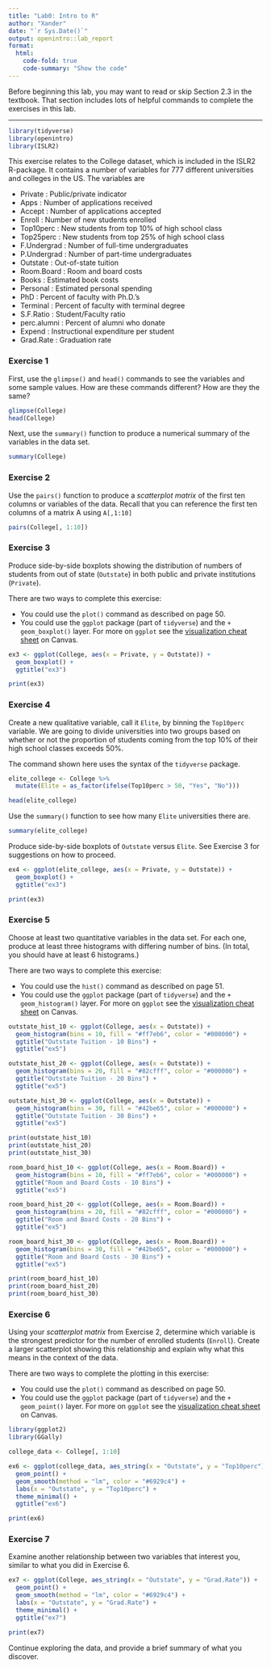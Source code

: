 ```yaml
---
title: "Lab0: Intro to R"
author: "Xander"
date: "`r Sys.Date()`"
output: openintro::lab_report
format:
  html:
    code-fold: true
    code-summary: "Show the code"
---
```


Before beginning this lab, you may want to read or skip Section 2.3 in the textbook. That section includes lots of helpful commands to complete the exercises in this lab.

---

```R
library(tidyverse)
library(openintro)
library(ISLR2)
```

This exercise relates to the College dataset, which is included in the ISLR2 R-package. It contains a number of variables for 777 different universities and colleges in the US. The variables are

* Private : Public/private indicator
* Apps : Number of applications received
* Accept : Number of applications accepted
* Enroll : Number of new students enrolled
* Top10perc : New students from top 10% of high school class
* Top25perc : New students from top 25% of high school class
* F.Undergrad : Number of full-time undergraduates
* P.Undergrad : Number of part-time undergraduates
* Outstate : Out-of-state tuition
* Room.Board : Room and board costs
* Books : Estimated book costs
* Personal : Estimated personal spending
* PhD : Percent of faculty with Ph.D.'s
* Terminal : Percent of faculty with terminal degree
* S.F.Ratio : Student/Faculty ratio
* perc.alumni : Percent of alumni who donate
* Expend : Instructional expenditure per student
* Grad.Rate : Graduation rate

### Exercise 1

First, use the `glimpse()` and `head()` commands to see the variables and some sample values. How are these commands different? How are they the same?

```r
glimpse(College)
head(College)
```

Next, use the `summary()` function to produce a numerical summary of the variables in the data set.

```r
summary(College)
```

### Exercise 2

Use the `pairs()` function to produce a *scatterplot matrix* of the first ten columns or variables of the data. Recall that you can reference the first ten columns of a matrix A using `A[,1:10]`

```r
pairs(College[, 1:10])
```

### Exercise 3

Produce side-by-side boxplots showing the distribution of numbers of students from out of state (`Outstate`) in both public and private institutions  (`Private`).

There are two ways to complete this exercise:

* You could use the `plot()` command as described on page 50.
* You could use the `ggplot` package (part of `tidyverse`) and the `+ geom_boxplot()` layer. For more on `ggplot` see the [visualization cheat sheet](https://canvas.hamline.edu/courses/15410/modules/items/689958) on Canvas.

```r
ex3 <- ggplot(College, aes(x = Private, y = Outstate)) +
  geom_boxplot() +
  ggtitle("ex3")

print(ex3)
```

### Exercise 4

Create a new qualitative variable, call it `Elite`, by binning the `Top10perc` variable. We are going to divide universities into two groups based on whether or not the proportion of students coming from the top 10% of their high school classes exceeds 50%.

The command shown here uses the syntax of the `tidyverse` package.

```r
elite_college <- College %>%
  mutate(Elite = as_factor(ifelse(Top10perc > 50, "Yes", "No")))

head(elite_college)
```

Use the `summary()` function to see how many `Elite` universities there are.

```r
summary(elite_college)
```

Produce side-by-side boxplots of `Outstate` versus `Elite`. See Exercise 3 for suggestions on how to proceed.

```r
ex4 <- ggplot(elite_college, aes(x = Private, y = Outstate)) +
  geom_boxplot() +
  ggtitle("ex3")

print(ex3)
```

### Exercise 5

Choose at least two quantitative variables in the data set. For each one, produce at least three histograms with differing number of bins. (In total, you should have at least 6 histograms.)

There are two ways to complete this exercise:

* You could use the `hist()` command as described on page 51.
* You could use the `ggplot` package (part of `tidyverse`) and the `+ geom_histogram()` layer. For more on `ggplot` see the [visualization cheat sheet](https://canvas.hamline.edu/courses/15410/modules/items/689958) on Canvas.

```r
outstate_hist_10 <- ggplot(College, aes(x = Outstate)) +
  geom_histogram(bins = 10, fill = "#ff7eb6", color = "#000000") +
  ggtitle("Outstate Tuition - 10 Bins") +
  ggtitle("ex5")

outstate_hist_20 <- ggplot(College, aes(x = Outstate)) +
  geom_histogram(bins = 20, fill = "#82cfff", color = "#000000") +
  ggtitle("Outstate Tuition - 20 Bins") +
  ggtitle("ex5")

outstate_hist_30 <- ggplot(College, aes(x = Outstate)) +
  geom_histogram(bins = 30, fill = "#42be65", color = "#000000") +
  ggtitle("Outstate Tuition - 30 Bins") +
  ggtitle("ex5")

print(outstate_hist_10)
print(outstate_hist_20)
print(outstate_hist_30)

room_board_hist_10 <- ggplot(College, aes(x = Room.Board)) +
  geom_histogram(bins = 10, fill = "#ff7eb6", color = "#000000") +
  ggtitle("Room and Board Costs - 10 Bins") +
  ggtitle("ex5")

room_board_hist_20 <- ggplot(College, aes(x = Room.Board)) +
  geom_histogram(bins = 20, fill = "#82cfff", color = "#000000") +
  ggtitle("Room and Board Costs - 20 Bins") +
  ggtitle("ex5")

room_board_hist_30 <- ggplot(College, aes(x = Room.Board)) +
  geom_histogram(bins = 30, fill = "#42be65", color = "#000000") +
  ggtitle("Room and Board Costs - 30 Bins") +
  ggtitle("ex5")

print(room_board_hist_10)
print(room_board_hist_20)
print(room_board_hist_30)
```

### Exercise 6

Using your *scatterplot matrix* from Exercise 2, determine which variable is the strongest predictor for the number of enrolled students (`Enroll`). Create a larger scatterplot showing this relationship and explain why what this means in the context of the data.

There are two ways to complete the plotting in this exercise:

* You could use the `plot()` command as described on page 50.
* You could use the `ggplot` package (part of `tidyverse`) and the `+ geom_point()` layer. For more on `ggplot` see the [visualization cheat sheet](https://canvas.hamline.edu/courses/15410/modules/items/689958) on Canvas.

```r
library(ggplot2)
library(GGally)

college_data <- College[, 1:10]

ex6 <- ggplot(college_data, aes_string(x = "Outstate", y = "Top10perc")) +
  geom_point() +
  geom_smooth(method = "lm", color = "#6929c4") +
  labs(x = "Outstate", y = "Top10perc") +
  theme_minimal() +
  ggtitle("ex6")

print(ex6)
```

### Exercise 7

Examine another relationship between two variables that interest you, similar to what you did in Exercise 6.

```r
ex7 <- ggplot(College, aes_string(x = "Outstate", y = "Grad.Rate")) +
  geom_point() +
  geom_smooth(method = "lm", color = "#6929c4") +
  labs(x = "Outstate", y = "Grad.Rate") +
  theme_minimal() +
  ggtitle("ex7")

print(ex7)
```

Continue exploring the data, and provide a brief summary of what you discover.

